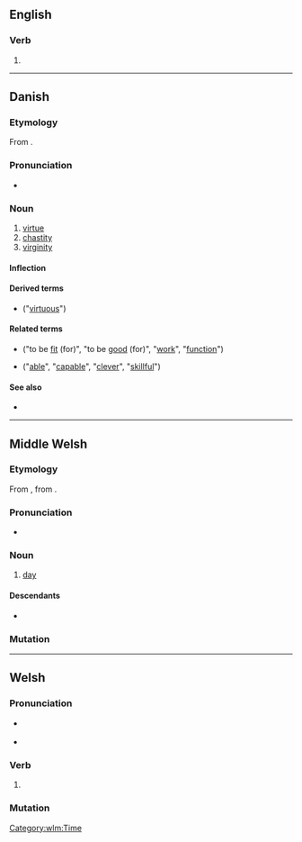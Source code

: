==English==

===Verb===
{{head|en|verb form}}

# {{obsolete spelling of|en|did}}

----

==Danish==

===Etymology===
From {{der|da|non|dygð||virtue}}.

===Pronunciation===
* {{IPA|da|/dyːd/|[d̥yðˀ]}}

===Noun===
{{da-noun|en|er}}

# [[virtue]]
# [[chastity]]
# [[virginity]]

====Inflection====
{{da-noun-infl|en|er}}

====Derived terms====
* {{l|da|dydig}} ("[[virtuous]]")

====Related terms====
* {{l|da|du|pos=v}} ("to be [[fit]] (for)", "to be [[good]] (for)", "[[work]]", "[[function]]")
* {{l|da|dygtig|pos=a}} ("[[able]]", "[[capable]]", "[[clever]]", "[[skillful]]")

====See also====
* {{pedia|lang=da}}

----

==Middle Welsh==

===Etymology===
From {{inh|wlm|owl|did}}, from {{inh|wlm|cel-pro|*dīyos||day}}.

===Pronunciation===
* {{IPA|wlm|/dɨːð/}}

===Noun===
{{head|wlm|noun|g=m|head=dyð}}

# [[day]]

====Descendants====
* {{desc|cy|dydd}}

===Mutation===
{{wlm-mutation|d|yð}}

[[Category:wlm:Time]]

----

==Welsh==

===Pronunciation===
* {{a|cy-N}} {{IPA|cy|/ˈdɨːd/}}
* {{a|cy-S}} {{IPA|cy|/ˈdiːd/}}

===Verb===
{{head|cy|verb form}}

# {{lb|cy|literary}} {{inflection of|cy|dodi||3|s|pres//fut}}

===Mutation===
{{cy-mut-auto}}
